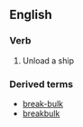 ==English==
===Verb===
{{en-verb|breaks bulk|breaking bulk|broke bulk|broken bulk}}
#Unload a ship

===Derived terms===
*[[break-bulk]]
*[[breakbulk]]